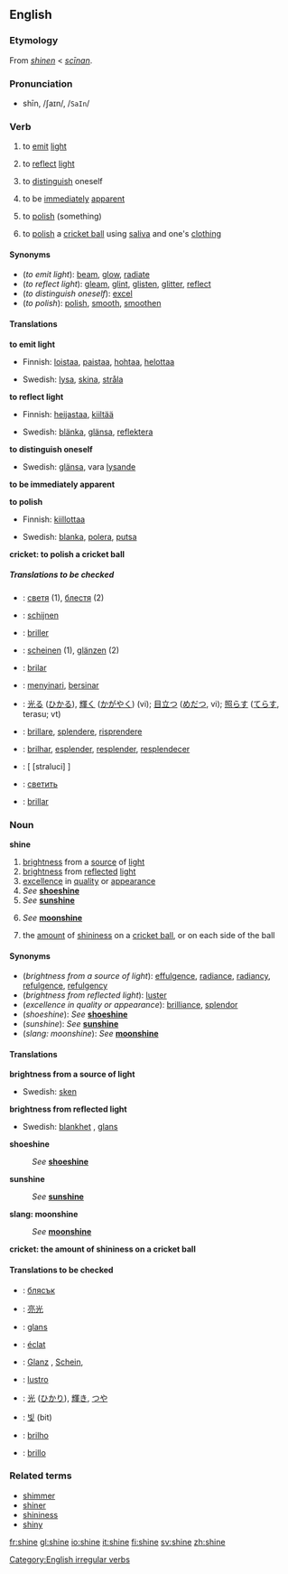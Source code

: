 ==English==

===Etymology===
From {{ME.}} ''[[shinen]]'' < {{OE.}} ''[[scinan|scīnan]]''.

===Pronunciation===
*shīn, /ʃaɪn/, /<tt>SaIn</tt>/

===Verb===
[[Category:English irregular verbs]]
{{en-verb2|'''to shine'''|'''[[shines]]'''|'''[[shined]] '''or''' [[shone]]'''|'''[[shined]] '''or''' [[shone]]'''|'''[[shining]]'''}}

#{{intransitive}} to [[emit]] [[light]]
#{{intransitive}} to [[reflect]] [[light]]
#{{intransitive}} to [[distinguish]] oneself
#{{intransitive}} to be [[immediately]] [[apparent]]
#{{transitive}} to [[polish]] (something)
#{{cricket}} to [[polish]] a [[cricket ball]] using [[saliva]] and one's [[clothing]]

====Synonyms====
*(''to emit light''): [[beam]], [[glow]], [[radiate]]
*(''to reflect light''): [[gleam]], [[glint]], [[glisten]], [[glitter]], [[reflect]]
*(''to distinguish oneself''): [[excel]]
*(''to polish''): [[polish]], [[smooth]], [[smoothen]]

====Translations====
'''to emit light'''
{{top}}
*Finnish: [[loistaa]], [[paistaa]], [[hohtaa]], [[helottaa]]
{{mid}}
*Swedish: [[lysa]], [[skina]], [[stråla]]
{{bottom}}

'''to reflect light'''
{{top}}
*Finnish: [[heijastaa]], [[kiiltää]]
{{mid}}
*Swedish: [[blänka]], [[glänsa]], [[reflektera]]
{{bottom}}

'''to distinguish oneself'''
{{top}}
{{mid}}
*Swedish: [[glänsa]], vara [[lysande]]
{{bottom}}

'''to be immediately apparent'''
{{top}}
{{mid}}
{{bottom}}

'''to polish'''
{{top}}
*Finnish: [[kiillottaa]]
{{mid}}
*Swedish: [[blanka]], [[polera]], [[putsa]]
{{bottom}}

'''cricket: to polish a cricket ball'''
{{top}}
{{mid}}
{{bottom}}

=====Translations to be checked=====
{{checktrans}}
{{top}}
*{{ttbc|Bulgarian}}: [[светя]] (1), [[блестя]] (2)
*{{ttbc|Dutch}}: [[schijnen]]
*{{ttbc|French}}: [[briller]]
*{{ttbc|German}}: [[scheinen]] (1), [[glänzen]] (2)
*{{ttbc|Ido}}: [[brilar]]
*{{ttbc|Indonesian}}: [[sinar|menyinari]], [[sinar|bersinar]]
{{mid}}
*{{ttbc|Japanese}}: [[光る]] ([[ひかる]]), [[輝く]] ([[かがやく]]) (vi); [[目立つ]] ([[めだつ]], vi); [[照らす]] ([[てらす]], terasu; vt)
*{{ttbc|Italian}}: [[brillare]], [[splendere]], [[risprendere]]
*{{ttbc|Portuguese}}: [[brilhar]], [[esplender]], [[resplender]], [[resplendecer]]
*{{ttbc|Romanian}}: [ [straluci] ]
*{{ttbc|Russian}}: [[светить]]
*{{ttbc|Spanish}}: [[brillar]]
{{bottom}}

===Noun===
'''shine'''
#[[brightness]] from a [[source]] of [[light]]
#[[brightness]] from [[reflected]] [[light]]
#[[excellence]] in [[quality]] or [[appearance]]
#''See'' '''[[shoeshine]]'''
#''See'' '''[[sunshine]]'''
#{{slang}} ''See'' '''[[moonshine]]'''
#{{cricket}} the [[amount]] of [[shininess]] on a [[cricket ball]], or on each side of the ball

====Synonyms====
*(''brightness from a source of light''): [[effulgence]], [[radiance]], [[radiancy]], [[refulgence]], [[refulgency]]
*(''brightness from reflected light''): [[luster]]
*(''excellence in quality or appearance''): [[brilliance]], [[splendor]]
*(''shoeshine''): ''See'' '''[[shoeshine]]'''
*(''sunshine''): ''See'' '''[[sunshine]]'''
*(''slang: moonshine''): ''See'' '''[[moonshine]]'''

====Translations====
'''brightness from a source of light'''
{{top}}
{{mid}}
*Swedish: [[sken]] {{n}}
{{bottom}}

'''brightness from reflected light'''
{{top}}
{{mid}}
*Swedish: [[blankhet]] {{c}}, [[glans]] {{c}}
{{bottom}}

'''shoeshine'''
:''See'' '''[[shoeshine]]'''

'''sunshine'''
:''See'' '''[[sunshine]]'''

'''slang: moonshine'''
:''See'' '''[[moonshine]]'''

'''cricket: the amount of shininess on a cricket ball'''
{{top}}
{{mid}}
{{bottom}}

====Translations to be checked====
{{checktrans}}
*{{ttbc|Bulgarian}}: [[блясък]] {{m}}
*{{ttbc|Chinese}}: [[亮光]]
*{{ttbc|Dutch}}: [[glans]] {{m}}
*{{ttbc|French}}: [[éclat]] {{m}}
*{{ttbc|German}}: [[Glanz]] {{m}}, [[Schein]], {{m}}
*{{ttbc|Italian}}: [[lustro]] {{m}}
*{{ttbc|Japanese}}: [[光]] ([[ひかり]]), [[輝き]], [[つや]]
*{{ttbc|Korean}}: [[빛]] (bit)
*{{ttbc|Portuguese}}: [[brilho]] {{m}}
*{{ttbc|Spanish}}: [[brillo]] {{m}}

===Related terms===
*[[shimmer]]
*[[shiner]]
*[[shininess]]
*[[shiny]]

[[fr:shine]]
[[gl:shine]]
[[io:shine]]
[[it:shine]]
[[fi:shine]]
[[sv:shine]]
[[zh:shine]]